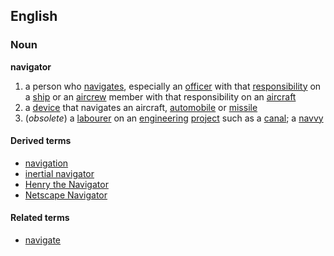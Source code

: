 ==English==
===Noun===
{{wikipedia}}
'''navigator'''

# a person who [[navigate]]s, especially an [[officer]] with that [[responsibility]] on a [[ship]] or an [[aircrew]] member with that responsibility on an [[aircraft]]
# a [[device]] that navigates an aircraft, [[automobile]] or [[missile]]
#(''obsolete'') a [[labourer]] on an [[engineering]] [[project]] such as a [[canal]]; a [[navvy]]

====Derived terms====
*[[navigation]]
*[[inertial navigator]]
*[[Henry the Navigator]]
*[[Netscape Navigator]]

====Related terms====
*[[navigate]]